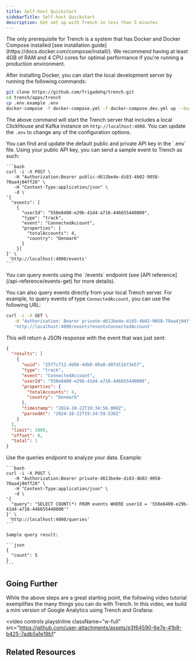 ```yaml
---
title: Self-host Quickstart
sidebarTitle: Self-host Quickstart
description: Get set up with Trench in less than 5 minutes
---
```


<Steps>
  <Step title="Deploy Trench">
   The only prerequisite for Trench is a system that has Docker and Docker Compose installed [see installation guide](https://docs.docker.com/compose/install/). We recommend having at least 4GB of RAM and 4 CPU cores for optimal performance if you're running a production environment.

After installing Docker, you can start the local development server by running the following commands:

```sh
git clone https://github.com/frigadehq/trench.git
cd trench/apps/trench
cp .env.example .env
docker-compose -f docker-compose.yml -f docker-compose.dev.yml up --build --force-recreate --renew-anon-volumes
```

The above command will start the Trench server that includes a local ClickHouse and Kafka instance on `http://localhost:4000`. You can update the `.env` to change any of the configuration options.

  </Step>
  <Step title="Send a sample event">
   You can find and update the default public and private API key in the `.env` file. Using your public API key, you can send a sample event to Trench as such:

    ```bash
    curl -i -X POST \
       -H "Authorization:Bearer public-d613be4e-di03-4b02-9058-70aa4j04ff28" \
       -H "Content-Type:application/json" \
       -d \
    '{
      "events": [
        {
          "userId": "550e8400-e29b-41d4-a716-446655440000",
          "type": "track",
          "event": "ConnectedAccount",
          "properties": {
            "totalAccounts": 4,
            "country": "Denmark"
          }
        }]
    }' \
     'http://localhost:4000/events'
    ```

  </Step>

  <Step title="Quering events">
    You can query events using the `/events` endpoint (see [API reference](/api-reference/events-get) for more details).

You can also query events directly from your local Trench server. For example, to query events of type `ConnectedAccount`, you can use the following URL:

```bash
curl -i -X GET \
   -H "Authorization: Bearer private-d613be4e-di03-4b02-9058-70aa4j04ff28" \
   'http://localhost:4000/events?event=ConnectedAccount'
```

This will return a JSON response with the event that was just sent:

```json
{
  "results": [
    {
      "uuid": "25f7c712-dd86-4db0-89a8-d07d11b73e57",
      "type": "track",
      "event": "ConnectedAccount",
      "userId": "550e8400-e29b-41d4-a716-446655440000",
      "properties": {
        "totalAccounts": 4,
        "country": "Denmark"
      },
      "timestamp": "2024-10-22T19:34:56.000Z",
      "parsedAt": "2024-10-22T19:34:59.530Z"
    }
  ],
  "limit": 1000,
  "offset": 0,
  "total": 1
}
```

  </Step>

  <Step title="Execute raw SQL queries">
    Use the queries endpoint to analyze your data.  Example:

    ```bash
    curl -i -X POST \
       -H "Authorization:Bearer private-d613be4e-di03-4b02-9058-70aa4j04ff28" \
       -H "Content-Type:application/json" \
       -d \
    '{
      "query": "SELECT COUNT(*) FROM events WHERE userId = '550e8400-e29b-41d4-a716-446655440000'"
    }' \
     'http://localhost:4000/queries'
    ```

    Sample query result:

    ```json
    {
      "count": 5
    }
    ```

  </Step>
</Steps>

## Going Further

While the above steps are a great starting point, the following video tutorial exemplifies the many things you can do with Trench. In this video, we build a mini version of Google Analytics using Trench and Grafana:

<video
  controls
  playsInline
  className="w-full"
  src="https://github.com/user-attachments/assets/e3f64590-6e7e-41b9-b425-7adb5a1e19b1"
></video>

## Related Resources

<CardGroup cols={2}>
  <Card title="JavaScript Client →" href="/client" horizontal={true}></Card>
  <Card title="Get Events API →" href="/api-reference/events-get" horizontal={true}></Card>
  <Card title="Create Events API →" href="/api-reference/events-create" horizontal={true}></Card>
  <Card title="Webhooks API →" href="/api-reference/webhooks-create" horizontal={true}></Card>
</CardGroup>
